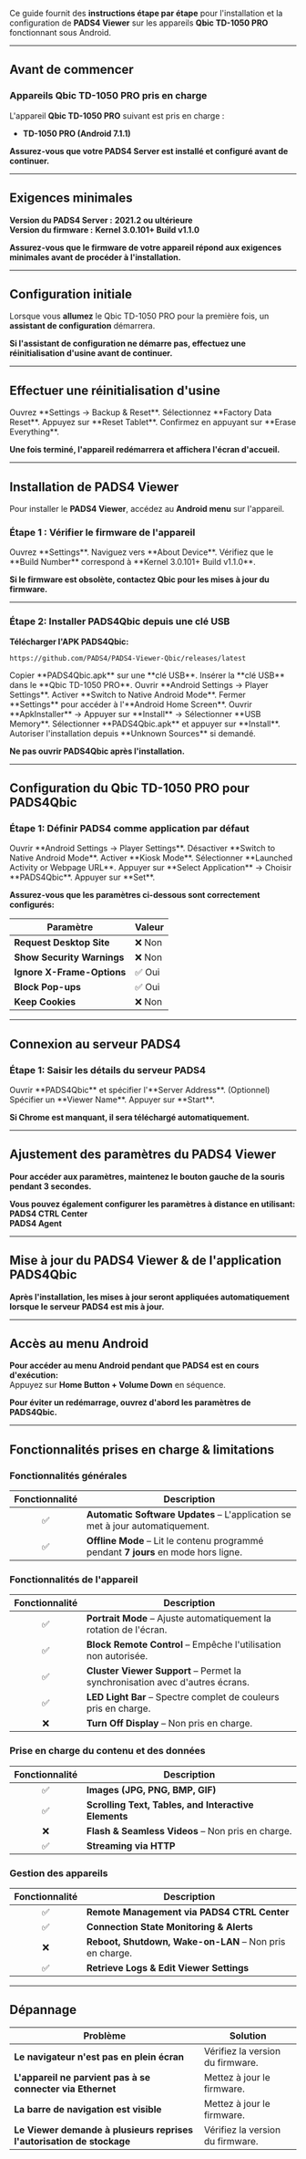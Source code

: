 Ce guide fournit des **instructions étape par étape** pour l'installation et la configuration de **PADS4 Viewer** sur les appareils **Qbic TD-1050 PRO** fonctionnant sous Android.

***

## **Avant de commencer**

### **Appareils Qbic TD-1050 PRO pris en charge**

L'appareil **Qbic TD-1050 PRO** suivant est pris en charge :

* **TD-1050 PRO (Android 7.1.1)**

**Assurez-vous que votre PADS4 Server est installé et configuré avant de continuer.**

***

## **Exigences minimales**

**Version du PADS4 Server :** **2021.2 ou ultérieure**\
**Version du firmware :** **Kernel 3.0.101+ Build v1.1.0**

**Assurez-vous que le firmware de votre appareil répond aux exigences minimales avant de procéder à l'installation.**

***

## **Configuration initiale**

Lorsque vous **allumez** le Qbic TD-1050 PRO pour la première fois, un **assistant de configuration** démarrera.

**Si l'assistant de configuration ne démarre pas, effectuez une réinitialisation d'usine avant de continuer.**

***

## **Effectuer une réinitialisation d'usine**

<Steps>
  <Step title="Étape Un">
    Ouvrez **Settings → Backup & Reset**.
  </Step>

  <Step title="Étape Deux">
    Sélectionnez **Factory Data Reset**.
  </Step>

  <Step title="Étape Trois">
    Appuyez sur **Reset Tablet**.
  </Step>

  <Step title="Étape Quatre">
    Confirmez en appuyant sur **Erase Everything**.
  </Step>
</Steps>

**Une fois terminé, l'appareil redémarrera et affichera l'écran d'accueil.**

***

## **Installation de PADS4 Viewer**

Pour installer le **PADS4 Viewer**, accédez au **Android menu** sur l'appareil.

### **Étape 1 : Vérifier le firmware de l'appareil**

<Steps>
  <Step title="Étape Un">
    Ouvrez **Settings**.
  </Step>

  <Step title="Étape Deux">
    Naviguez vers **About Device**.
  </Step>

  <Step title="Étape Trois">
    Vérifiez que le **Build Number** correspond à **Kernel 3.0.101+ Build v1.1.0**.
  </Step>
</Steps>

**Si le firmware est obsolète, contactez Qbic pour les mises à jour du firmware.**

***

### **Étape 2: Installer PADS4Qbic depuis une clé USB**

**Télécharger l'APK PADS4Qbic:**

```
https://github.com/PADS4/PADS4-Viewer-Qbic/releases/latest
```

<Steps>
  <Step title="Première étape">
    Copier **PADS4Qbic.apk** sur une **clé USB**.
  </Step>

  <Step title="Deuxième étape">
    Insérer la **clé USB** dans le **Qbic TD-1050 PRO**.
  </Step>

  <Step title="Troisième étape">
    Ouvrir **Android Settings → Player Settings**.
  </Step>

  <Step title="Quatrième étape">
    Activer **Switch to Native Android Mode**.
  </Step>

  <Step title="Cinquième étape">
    Fermer **Settings** pour accéder à l'**Android Home Screen**.
  </Step>

  <Step title="Sixième étape">
    Ouvrir **ApkInstaller** → Appuyer sur **Install** → Sélectionner **USB Memory**.
  </Step>

  <Step title="Septième étape">
    Sélectionner **PADS4Qbic.apk** et appuyer sur **Install**.
  </Step>

  <Step title="Huitième étape">
    Autoriser l'installation depuis **Unknown Sources** si demandé.
  </Step>
</Steps>

**Ne pas ouvrir PADS4Qbic après l'installation.**

***

## **Configuration du Qbic TD-1050 PRO pour PADS4Qbic**

### **Étape 1: Définir PADS4 comme application par défaut**

<Steps>
  <Step title="Première étape">
    Ouvrir **Android Settings → Player Settings**.
  </Step>

  <Step title="Deuxième étape">
    Désactiver **Switch to Native Android Mode**.
  </Step>

  <Step title="Troisième étape">
    Activer **Kiosk Mode**.
  </Step>

  <Step title="Quatrième étape">
    Sélectionner **Launched Activity or Webpage URL**.
  </Step>

  <Step title="Cinquième étape">
    Appuyer sur **Select Application** → Choisir **PADS4Qbic**.
  </Step>

  <Step title="Sixième étape">
    Appuyer sur **Set**.
  </Step>
</Steps>

**Assurez-vous que les paramètres ci-dessous sont correctement configurés:**

| **Paramètre**              | **Valeur** |
| -------------------------- | ---------- |
| **Request Desktop Site**   | ❌ Non      |
| **Show Security Warnings** | ❌ Non      |
| **Ignore X-Frame-Options** | ✅ Oui      |
| **Block Pop-ups**          | ✅ Oui      |
| **Keep Cookies**           | ❌ Non      |

***

## **Connexion au serveur PADS4**

### **Étape 1: Saisir les détails du serveur PADS4**

<Steps>
  <Step title="Première étape">
    Ouvrir **PADS4Qbic** et spécifier l'**Server Address**.
  </Step>

  <Step title="Deuxième étape">
    (Optionnel) Spécifier un **Viewer Name**.
  </Step>

  <Step title="Troisième étape">
    Appuyer sur **Start**.
  </Step>
</Steps>

**Si Chrome est manquant, il sera téléchargé automatiquement.**

***

## **Ajustement des paramètres du PADS4 Viewer**

**Pour accéder aux paramètres, maintenez le bouton gauche de la souris pendant 3 secondes.**

**Vous pouvez également configurer les paramètres à distance en utilisant:**\
**PADS4 CTRL Center**\
**PADS4 Agent**

***

## **Mise à jour du PADS4 Viewer & de l'application PADS4Qbic**

**Après l'installation, les mises à jour seront appliquées automatiquement lorsque le serveur PADS4 est mis à jour.**

***

## **Accès au menu Android**

**Pour accéder au menu Android pendant que PADS4 est en cours d'exécution:**\
Appuyez sur **Home Button + Volume Down** en séquence.

**Pour éviter un redémarrage, ouvrez d'abord les paramètres de PADS4Qbic.**

***

## **Fonctionnalités prises en charge & limitations**

### **Fonctionnalités générales**

| Fonctionnalité | Description                                                                         |
| :------------: | ----------------------------------------------------------------------------------- |
|        ✅       | **Automatic Software Updates** – L'application se met à jour automatiquement.       |
|        ✅       | **Offline Mode** – Lit le contenu programmé pendant **7 jours** en mode hors ligne. |

### **Fonctionnalités de l'appareil**

| Fonctionnalité | Description                                                                  |
| :------------: | ---------------------------------------------------------------------------- |
|        ✅       | **Portrait Mode** – Ajuste automatiquement la rotation de l'écran.           |
|        ✅       | **Block Remote Control** – Empêche l'utilisation non autorisée.              |
|        ✅       | **Cluster Viewer Support** – Permet la synchronisation avec d'autres écrans. |
|        ✅       | **LED Light Bar** – Spectre complet de couleurs pris en charge.              |
|        ❌       | **Turn Off Display** – Non pris en charge.                                   |

### **Prise en charge du contenu et des données**

| Fonctionnalité | Description                                          |
| :------------: | ---------------------------------------------------- |
|        ✅       | **Images (JPG, PNG, BMP, GIF)**                      |
|        ✅       | **Scrolling Text, Tables, and Interactive Elements** |
|        ❌       | **Flash & Seamless Videos** – Non pris en charge.    |
|        ✅       | **Streaming via HTTP**                               |

### **Gestion des appareils**

| Fonctionnalité | Description                                             |
| :------------: | ------------------------------------------------------- |
|        ✅       | **Remote Management via PADS4 CTRL Center**             |
|        ✅       | **Connection State Monitoring & Alerts**                |
|        ❌       | **Reboot, Shutdown, Wake-on-LAN** – Non pris en charge. |
|        ✅       | **Retrieve Logs & Edit Viewer Settings**                |

***

## **Dépannage**

| **Problème**                                                          | **Solution**                     |
| --------------------------------------------------------------------- | -------------------------------- |
| **Le navigateur n'est pas en plein écran**                            | Vérifiez la version du firmware. |
| **L'appareil ne parvient pas à se connecter via Ethernet**            | Mettez à jour le firmware.       |
| **La barre de navigation est visible**                                | Mettez à jour le firmware.       |
| **Le Viewer demande à plusieurs reprises l'autorisation de stockage** | Vérifiez la version du firmware. |
